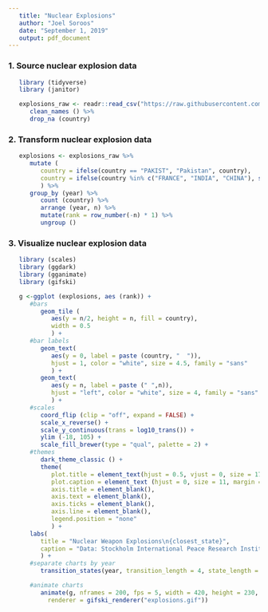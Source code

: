 ```yaml
---
   title: "Nuclear Explosions"
   author: "Joel Soroos"
   date: "September 1, 2019"
   output: pdf_document
---
```



### 1. Source nuclear explosion data
```r

   library (tidyverse)
   library (janitor) 

   explosions_raw <- readr::read_csv("https://raw.githubusercontent.com/rfordatascience/tidytuesday/master/data/2019/2019-08-20/nuclear_explosions.csv") %>%
      clean_names () %>%
      drop_na (country)
```
   

### 2.  Transform nuclear explosion data
```r

   explosions <- explosions_raw %>%
      mutate (
         country = ifelse(country == "PAKIST", "Pakistan", country),
         country = ifelse(country %in% c("FRANCE", "INDIA", "CHINA"), str_to_title (country), country)
         ) %>%
      group_by (year) %>%
         count (country) %>%
         arrange (year, n) %>%
         mutate(rank = row_number(-n) * 1) %>%
         ungroup () 
```


### 3. Visualize nuclear explosion data
```r

   library (scales)
   library (ggdark)
   library (gganimate)
   library (gifski)

   g <-ggplot (explosions, aes (rank)) +
      #bars
         geom_tile (
            aes(y = n/2, height = n, fill = country),
            width = 0.5
            ) +
      #bar labels
         geom_text(
            aes(y = 0, label = paste (country, "  ")), 
            hjust = 1, color = "white", size = 4.5, family = "sans"
            ) +
         geom_text(
            aes(y = n, label = paste (" ",n)), 
            hjust = "left", color = "white", size = 4, family = "sans"
            ) +
      #scales
         coord_flip (clip = "off", expand = FALSE) +
         scale_x_reverse() +
         scale_y_continuous(trans = log10_trans()) +
         ylim (-18, 105) +
         scale_fill_brewer(type = "qual", palette = 2) +
      #themes
         dark_theme_classic () +
         theme(
            plot.title = element_text(hjust = 0.5, vjust = 0, size = 17, face = "bold", margin = margin (0,0,25,0)),
            plot.caption = element_text (hjust = 0, size = 11, margin = margin (20,0,0,0)),
            axis.title = element_blank(),
            axis.text = element_blank(),
            axis.ticks = element_blank(),
            axis.line = element_blank(),
            legend.position = "none"
            ) +
      labs(
         title = "Nuclear Weapon Explosions\n{closest_state}",
         caption = "Data: Stockholm International Peace Research Institute via R4DS Tidy Tuesday\nVisualization: Joel Soroos @soroosj"
         ) +
      #separate charts by year
         transition_states(year, transition_length = 4, state_length = 1)

      #animate charts
         animate(g, nframes = 200, fps = 5, width = 420, height = 230, 
           renderer = gifski_renderer("explosions.gif"))
```
